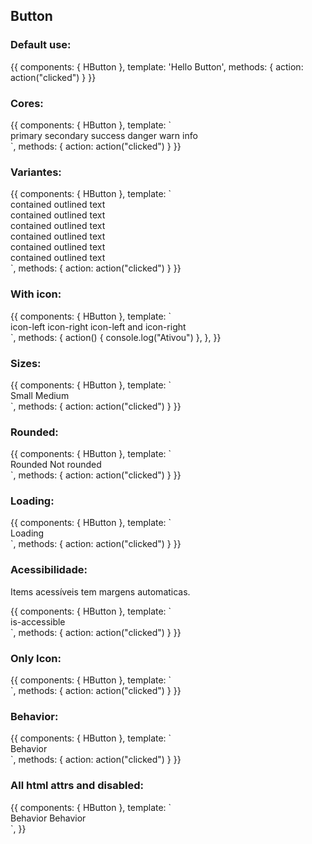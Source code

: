 
<Meta title="Design System/Atoms/Button" component={HButton} />

## Button

### Default use:

<Canvas>
  <Story name="Default use">
    {{
        components: { HButton },
        template: '<h-button @click="action">Hello Button</h-button>',
        methods: { action: action("clicked") }
    }}
  </Story>
</Canvas>

### Cores:

<Canvas>
  <Story name="Cores">
    {{
        components: { HButton },
        template: `
        <div>
          <h-button color="primary">primary</h-button>
          <h-button color="secondary">secondary</h-button>
          <h-button color="success">success</h-button>
          <h-button color="danger">danger</h-button>
          <h-button color="warn">warn</h-button>
          <h-button color="info">info</h-button>
        </div>
        `,
        methods: { action: action("clicked") }
    }}
  </Story>
</Canvas>

### Variantes:

<Canvas>
  <Story name="Variantes">
    {{
        components: { HButton },
        template: `
        <div>
          <h-button variant="contained" color="primary">contained</h-button>
          <h-button variant="outlined" color="primary">outlined</h-button>
          <h-button variant="text" color="primary">text</h-button>
          <br>
          <h-button variant="contained" color="secondary">contained</h-button>
          <h-button variant="outlined" color="secondary">outlined</h-button>
          <h-button variant="text" color="secondary">text</h-button>
          <br>
          <h-button variant="contained" color="success">contained</h-button>
          <h-button variant="outlined" color="success">outlined</h-button>
          <h-button variant="text" color="success">text</h-button>
          <br>
          <h-button variant="contained" color="danger">contained</h-button>
          <h-button variant="outlined" color="danger">outlined</h-button>
          <h-button variant="text" color="danger">text</h-button>
          <br>
          <h-button variant="contained" color="warn">contained</h-button>
          <h-button variant="outlined" color="warn">outlined</h-button>
          <h-button variant="text" color="warn">text</h-button>
          <br>
          <h-button variant="contained" color="info">contained</h-button>
          <h-button variant="outlined" color="info">outlined</h-button>
          <h-button variant="text" color="info">text</h-button>
        </div>
        `,
        methods: { action: action("clicked") }
    }}
  </Story>
</Canvas>

### With icon:

<Canvas>
  <Story name="With icon">
    {{
        components: { HButton },
        template: `
        <div>
          <h-button @click="action" icon-left="fas fa-home">icon-left</h-button>
          <h-button @click="action" icon-right="fas fa-user">icon-right</h-button>
          <h-button @click="action" icon-left="fas fa-home" icon-right="fas fa-user">icon-left and icon-right</h-button>
        </div>
        `,
        methods: { 
          action() {
            console.log("Ativou")
          },
        },
    }}
  </Story>
</Canvas>

### Sizes:

<Canvas>
  <Story name="Sizes">
    {{
        components: { HButton },
        template: `
        <div>
          <h-button @click="action" size="small">Small</h-button>
          <h-button @click="action" size="medium">Medium</h-button>
        </div>
        `,
        methods: { action: action("clicked") }
    }}
  </Story>
</Canvas>

### Rounded:

<Canvas>
  <Story name="Rounded">
    {{
        components: { HButton },
        template: `
        <div>
          <h-button @click="action" :is-rounded="true">Rounded</h-button>
          <h-button @click="action" :is-rounded="false">Not rounded</h-button>
        </div>
        `,
        methods: { action: action("clicked") }
    }}
  </Story>
</Canvas>

### Loading:

<Canvas>
  <Story name="Loading">
    {{
        components: { HButton },
        template: `
        <div>
          <h-button @click="action" :is-loading="true">Loading</h-button>
        </div>
        `,
        methods: { action: action("clicked") }
    }}
  </Story>
</Canvas>

### Acessibilidade:

Items acessíveis tem margens automaticas.

<Canvas>
  <Story name="Acessibilidade">
    {{
        components: { HButton },
        template: `
        <div>
          <h-button :is-accessible="true">is-accessible</h-button>
        </div>
        `,
        methods: { action: action("clicked") }
    }}
  </Story>
</Canvas>

### Only Icon:

<Canvas>
  <Story name="Only Icon">
    {{
        components: { HButton },
        template: `
        <div>
          <h-button @click="action" icon-right="fas fa-user" only-icon />
        </div>
        `,
        methods: { action: action("clicked") }
    }}
  </Story>
</Canvas>

### Behavior:

<Canvas>
  <Story name="Behavior">
    {{
        components: { HButton },
        template: `
        <div>
          <h-button @click="action" behavior="block">Behavior</h-button>
        </div>
        `,
        methods: { action: action("clicked") }
    }}
  </Story>
</Canvas>

### All html attrs and disabled:

<Canvas>
  <Story name="All html attrs and disabled">
    {{
        components: { HButton },
        template: `
        <div>
          <h-button id="my-specific-component">Behavior</h-button>
          <h-button disabled>Behavior</h-button>
        </div>
        `,
    }}
  </Story>
</Canvas>

<ArgsTable of={HButton} />
